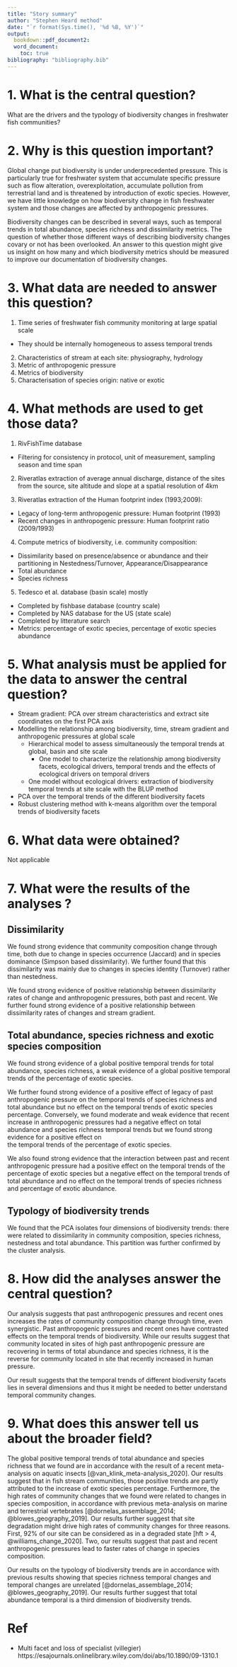 ```yaml
---
title: "Story summary" 
author: "Stephen Heard method"
date: "`r format(Sys.time(), '%d %B, %Y')`"
output: 
  bookdown::pdf_document2:
  word_document:
    toc: true
bibliography: "bibliography.bib"
---
```


# 1. What is the central question?

What are the drivers and the typology of biodiversity changes in freshwater fish
communities?

# 2. Why is this question important? 

Global change put biodiversity is under underprecedented pressure. 
This is particularly true for freshwater system that accumulate specific
pressure such as flow alteration, overexploitation, accumulate pollution from
terrestrial land and is threatened by introduction of exotic species.
However, we have little knowledge on how biodiversity change in fish freshwater
system and those changes are affected by anthropogenic pressures. 
 
Biodiversity changes can be described in several ways, such as temporal trends
in total abundance, species richness and dissimilarity metrics. The question of
whether those different ways of describing biodiversity changes covary or not
has been overlooked. An answer to this question might give us insight on how
many and which biodiversity metrics should be measured to improve our
documentation of biodiversity changes.  

# 3. What data are needed to answer this question? 

1. Time series of freshwater fish community monitoring at large spatial scale
  - They should be internally homogeneous to assess temporal trends
2. Characteristics of stream at each site: physiography, hydrology
3. Metric of anthropogenic pressure
4. Metrics of biodiversity
5. Characterisation of species origin: native or exotic

# 4. What methods are used to get those data? 

1. RivFishTime database
  - Filtering for consistency in protocol, unit of measurement, sampling
    season and time span 

2. Riveratlas extraction of average annual discharge, distance of the sites from
the source, site altitude and slope at a spatial resolution of 4km

3. Riveratlas extraction of the Human footprint index (1993;2009):
  - Legacy of long-term anthropogenic pressure: Human footprint (1993)
  - Recent changes in anthropogenic pressure: Human footprint ratio (2009/1993)

4. Compute metrics of biodiversity, i.e. community composition: 
  - Dissimilarity based on presence/absence or abundance and their partitioning
    in Nestedness/Turnover, Appearance/Disappearance 
  - Total abundance
  - Species richness

5. Tedesco et al. database (basin scale) mostly
  - Completed by fishbase database (country scale)
  - Completed by NAS database for the US (state scale)
  - Completed by litterature search
  - Metrics: percentage of exotic species, percentage of exotic species
    abundance

# 5. What analysis must be applied for the data to answer the central question? 

- Stream gradient: PCA over stream characteristics and extract site coordinates
  on the first PCA axis
- Modelling the relationship among biodiversity, time, stream gradient and
  anthropogenic pressures at global scale
  - Hierarchical model to assess simultaneously the temporal trends at global, basin and site
    scale
    - One model to characterize the relationship among biodiversity facets,
      ecological drivers, temporal trends and the effects of ecological drivers
      on temporal drivers
  - One model without ecological drivers: extraction of biodiversity temporal
    trends at site scale with the BLUP method
- PCA over the temporal trends of the different biodiversity facets
- Robust clustering method with k-means algorithm over the temporal trends of biodiversity
  facets

# 6. What data were obtained? 

Not applicable

# 7. What were the results of the analyses ?

## Dissimilarity

We found strong evidence that community composition change through time, both
due to change in species occurrence (Jaccard) and in species dominance (Simpson
based dissimilarity). We further found that this dissimilarity was mainly due to
changes in species identity (Turnover) rather than nestedness.

We found strong evidence of positive relationship between dissimilarity rates of
change and anthropogenic pressures, both past and recent. We further found
strong evidence of a positive relationship between dissimilarity rates of
changes and stream gradient.

## Total abundance, species richness and exotic species composition

We found strong evidence of a global positive temporal trends for total
abundance, species richness, a weak evidence of a global positive temporal
trends of the percentage of exotic species.

We further found strong evidence of a positive effect of legacy of past
anthropogenic pressure on the temporal trends of species richness and total
abundance but no effect on the temporal trends of exotic species percentage.
Conversely, we found moderate and weak evidence that recent increase in 
anthropogenic pressures had a negative effect on total abundance and species
richness temporal trends but we found strong evidence for a positive effect on  
the temporal trends of the percentage of exotic species.

We also found strong evidence that the interaction between past and recent
anthropogenic pressure had a positive effect on the temporal trends of the
percentage of exotic species but a negative effect on the temporal trends of 
total abundance and no effect on the temporal trends of species richness and
percentage of exotic abundance. 
   
## Typology of biodiversity trends

We found that the PCA isolates four dimensions of biodiversity trends: there
were related to dissimilarity in community composition, species richness,
nestedness and total abundance. This partition was further confirmed by the
cluster analysis.

# 8. How did the analyses answer the central question? 

Our analysis suggests that past anthropogenic pressures and recent ones
increases the rates of community composition change through time, even
synergistic. Past anthropogenic pressures and recent ones have contrasted
effects on the temporal trends of biodiversity. While our results suggest that
community located in sites of high past anthropogenic pressure are recovering
in terms of total abundance and species richness, it is the reverse for
community located in site that recently increased in human pressure.

Our result suggests that the temporal trends of different biodiversity facets
lies in several dimensions and thus it might be needed to better understand
temporal community changes.

# 9. What does this answer tell us about the broader field?
 
The global positive temporal trends of total abundance and species richness that
we found are in accordance with the result of a recent meta-analysis on aquatic
insects [@van_klink_meta-analysis_2020]. Our results suggest that in fish stream
communities, those positive trends are partly attributed to the increase of
exotic species percentage.
Furthermore, the high rates of community changes that we found were related to
changes in species composition, in accordance with previous meta-analysis on
marine and terrestrial vertebrates [@dornelas_assemblage_2014;
@blowes_geography_2019]. Our results further suggest that site degradation might 
drive high rates of community changes for three reasons. First, 92% of our site
can be considered as in a degraded state [hft > 4, @williams_change_2020]. Two,
our results suggest that past and recent anthropogenic pressures lead to faster rates of
change in species composition.

Our results on the typology of biodiversity trends are in accordance with 
previous results showing that species richness temporal changes and
temporal changes are unrelated [@dornelas_assemblage_2014;
@blowes_geography_2019]. Our results further suggest that total abundance
temporal is a third dimension of biodiversity trends.

# Ref 

- Multi facet and loss of specialist (villegier)
https://esajournals.onlinelibrary.wiley.com/doi/abs/10.1890/09-1310.1 

